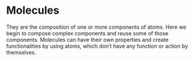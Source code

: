 
<Meta title="Molecules/Introduction" />

# Molecules

They are the composition of one or more components of atoms. Here we begin to compose complex
components and reuse some of those components. Molecules can have their own properties and create
functionalities by using atoms, which don’t have any function or action by themselves.
